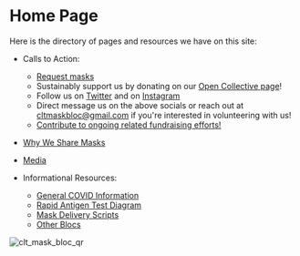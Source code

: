 # Home Page

Here is the directory of pages and resources we have on this site:

- Calls to Action:
  - [Request masks](https://docs.google.com/forms/d/e/1FAIpQLSfCafn3pynvBpLtejV45ipZITrP8NQNOxRiSrtLHgM4r90F3Q/viewform)
  - Sustainably support us by donating on our [Open Collective page](https://opencollective.com/charlotte-mask-bloc)!  
  - Follow us on [Twitter](https://x.com/CLT_Mask_Bloc) and on [Instagram](https://www.instagram.com/charlottemaskbloc?igsh=MW1ycDRuanJiamQ0bg==)
  - Direct message us on the above socials or reach out at [cltmaskbloc\@gmail.com](mailto:cltmaskbloc@gmail.com) if you're interested in volunteering with us!
  - [Contribute to ongoing related fundraising efforts!](/info/fundraising)

- [Why We Share Masks](/why-we-share-masks)
- [Media](/media)

- Informational Resources:
  - [General COVID Information](/info/general-covid-information)
  - [Rapid Antigen Test Diagram](/info/rapid-antigen-tests)
  - [Mask Delivery Scripts](/info/mask-delivery)
  - [Other Blocs](/info/other-blocs)

![clt_mask_bloc_qr](/clt_mask_bloc_qr.png)
